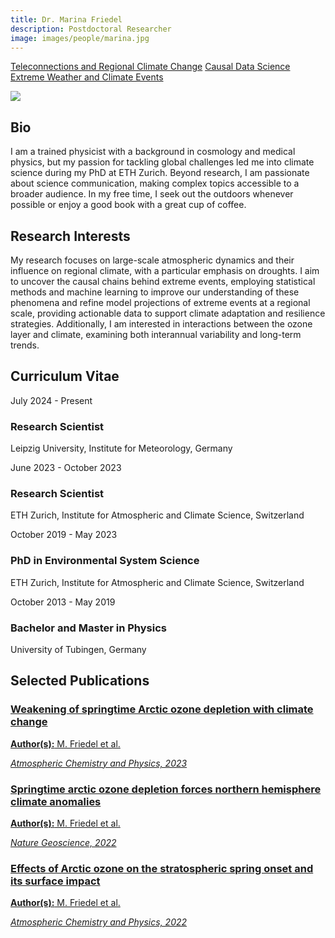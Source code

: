 ```yaml
---
title: Dr. Marina Friedel
description: Postdoctoral Researcher
image: images/people/marina.jpg
---
```


<div class="person-tags">
  <a href="/research/teleconnections/index.qmd" class="tag">Teleconnections and Regional Climate Change</a>
  <a href="/research/causality/index.qmd" class="tag">Causal Data Science</a>
  <a href="/research/extremes/index.qmd" class="tag">Extreme Weather and Climate Events</a>
</div>


<div class="profile-container">
<div class="profile-image-container">
<img src="/images/people/marina.jpg" class="profile-image">
<div class="social-icons">
  <a href="mailto:marina.friedel@uni-leipzig.de" target="_blank">
    <i class="fa-solid fa-envelope"></i>
  </a>
  <a href="https://orcid.org/0000-0001-7739-4691" target="_blank">
    <i class="fa-brands fa-orcid"></i>
  </a>
  <a href="https://www.linkedin.com/in/marina-friedel-b71680173/" target="_blank">
    <i class="fa-brands fa-linkedin"></i>
  </a>
</div>
</div>

<div class="bio-content">

## Bio  

I am a trained physicist with a background in cosmology and medical physics, but my passion for tackling global challenges led me into climate science during my PhD at ETH Zurich. Beyond research, I am passionate about science communication, making complex topics accessible to a broader audience. In my free time, I seek out the outdoors whenever possible or enjoy a good book with a great cup of coffee.


</div>
</div>

## Research Interests

My research focuses on large-scale atmospheric dynamics and their influence on regional climate, with a particular emphasis on droughts. I aim to uncover the causal chains behind extreme events, employing statistical methods and machine learning to improve our understanding of these phenomena and refine model projections of extreme events at a regional scale, providing actionable data to support climate adaptation and resilience strategies. Additionally, I am interested in interactions between the ozone layer and climate, examining both interannual variability and long-term trends.

## Curriculum Vitae <span class="cv-toggle" data-bs-toggle="collapse" data-bs-target="#cv-timeline" aria-expanded="false"></span>

<div id="cv-timeline" class="collapse">
<div class="timeline">
<div class="timeline-item">
<div class="timeline-date">July 2024 - Present</div>
<div class="timeline-content">
<h3>Research Scientist</h3>
<p>Leipzig University, Institute for Meteorology, Germany</p>
</div>
</div>

<div class="timeline-item">
<div class="timeline-date">June 2023 - October 2023</div>
<div class="timeline-content">
<h3>Research Scientist</h3>
<p>ETH Zurich, Institute for Atmospheric and Climate Science, Switzerland</p>
</div>
</div>

<div class="timeline-item">
<div class="timeline-date">October 2019 - May 2023</div>
<div class="timeline-content">
<h3>PhD in Environmental System Science</h3>
<p>ETH Zurich, Institute for Atmospheric and Climate Science, Switzerland</p>
</div>
</div>

<div class="timeline-item">
<div class="timeline-date">October 2013 - May 2019</div>
<div class="timeline-content">
<h3>Bachelor and Master in Physics</h3>
<p>University of Tubingen, Germany</p>
</div>
</div>
</div>
</div>


## Selected Publications


<div class="publications-grid">

<div class="publication-card">
<a href="https://doi.org/10.5194/acp-23-10235-2023" target="_blank">
<h3>Weakening of springtime Arctic ozone depletion with climate change</h3>
<p><b>Author(s):</b> M. Friedel et al.</p>
<p><i>Atmospheric Chemistry and Physics, 2023</i></p>
</a>
</div>

<div class="publication-card">
<a href="https://doi.org/10.1038/s41561-022-00974-7" target="_blank">
<h3>Springtime arctic ozone depletion forces northern hemisphere climate anomalies</h3>
<p><b>Author(s):</b> M. Friedel et al.</p>
<p><i>Nature Geoscience, 2022</i></p>
</a>
</div>

<div class="publication-card">
<a href="https://doi.org/10.5194/acp-22-13997-2022" target="_blank">
<h3>Effects of Arctic ozone on the stratospheric spring onset and its surface impact</h3>
<p><b>Author(s):</b> M. Friedel et al.</p>
<p><i>Atmospheric Chemistry and Physics, 2022</i></p>
</a>
</div>


</div>
